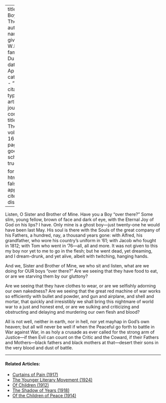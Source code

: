 
---
title: 'The Boy Over There'
author:
  - name:
      given: W.E.B.
      family: Du Bois
date: Apr. 1918
categories: 
  - ""
citation: 
  type: article-journal
  container-title: The Crisis
  volume: 16
  issue: 6
  page: 269
google-scholar: true

format:
  html:
    toc: false
    appendix-cite-as: display
---



Listen, O Sister and Brother of Mine. Have you a Boy "over there?" Some slim, young fellow, brown of face and dark of eye, with the Eternal Joy of God on his lips? I have. Only mine is a ghost boy---just twenty-one he would have been last May. His soul is there with the Souls of the great company of his Fathers, a hundred, nay, a thousand years gone: with Alfred, his grandfather, who wore his country's uniform in &rsquo;61; with Jacob who fought in 1812; with Tom who went in &rsquo;76—all, all and more. It was not given to this my boy nor yet to me to go in the flesh; but he went dead, yet dreaming, and I dream-drunk, and yet alive, albeit with twitching, hanging hands.

And we, Sister and Brother of Mine, we who sit and listen, what are we doing for OUR boys "over there?" Are we seeing that they have food to eat, or are we starving them by our gluttony?

Are we seeing that they have clothes to wear, or are we selfishly adorning our own nakedness? Are we seeing that the great red machine of war works so efficiently with bullet and powder, and gun and airplane, and shell and mortar, that quickly and irresistibly we shall bring this nightmare of world war to a just and honest end, or are we sulking and criticizing and obstructing and delaying and murdering our own flesh and blood?

All is not well, neither in earth, nor in hell, nor yet mayhap in God's own heaven; but all will never be well if when the Peaceful go forth to battle in War against War, in as holy a crusade as ever called for the strong arm of Justice---if then Evil can count on the Critic and the Coward, if their Fathers and Mothers---black fathers and black mothers at that---desert their sons in the very blood and dust of battle.

<!-- Similar articles start here -->

<hr>
#### Related Articles:

* [Curtains of Pain (1917)](/Volumes/13/04/curtains_of_pain.html)
* [The Younger Literary Movement (1924)](/Volumes/27/04/younger_movement.html)
* [Of Children (1912)](/Volumes/04/06/of_children.html)
* [The Shadow of Years (1918)](/Volumes/15/04/shadow_of_years.html)
* [Of the Children of Peace (1914)](/Volumes/08/06/of_children_of_peace.html)

<!-- Similar articles end here -->